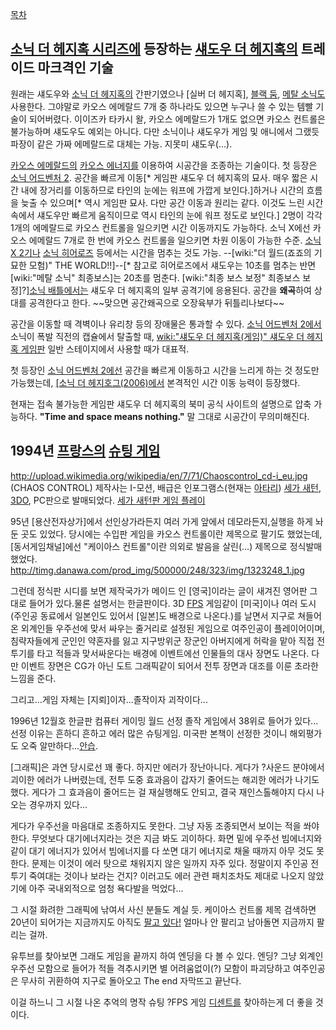 [[목차]]

== [[소닉 더 헤지혹 시리즈]]에 등장하는 [[섀도우 더 헤지혹]]의 트레이드 마크격인 기술 ==
원래는 섀도우와 [[소닉 더 헤지혹]]의 간판기였으나 [실버 더 헤지혹], [[블랙 둠]], [[메탈 소닉]]도 사용한다. 그야말로 카오스 에메랄드 7개 중 하나라도 있으면 누구나 쓸 수 있는 템빨 기술이 되어버렸다. 이이즈카 타카시 왈, 카오스 에메랄드가 1개도 없으면 카오스 컨트롤은 불가능하며 섀도우도 예외는 아니다. 다만 소닉이나 섀도우가 게임 및 애니에서 그랬듯 파장이 같은 가짜 에메랄드로 대체는 가능. 지못미 섀도우(...).

[[카오스 에메랄드]]의 [[카오스 에너지]]를 이용하여 시공간을 조종하는 기술이다. 첫 등장은 [[소닉 어드벤처 2]]. 공간을 빠르게 이동[* 게임판 섀도우 더 헤지혹의 묘사. 매우 짧은 시간 내에 장거리를 이동하므로 타인의 눈에는 워프에 가깝게 보인다.]하거나 시간의 흐름을 늦출 수 있으며[* 역시 게임판 묘사. 다만 공간 이동과 원리는 같다. 이것도 느린 시간 속에서 섀도우만 빠르게 움직이므로 역시 타인의 눈에 워프 정도로 보인다.] 2명이 각각 1개의 에메랄드로 카오스 컨트롤을 일으키면 시간 이동까지도 가능하다. 소닉 X에선 카오스 에메랄드 7개로 한 번에 카오스 컨트롤을 일으키면 차원 이동이 가능한 수준. [[소닉 X 2기]]나 [[소닉 히어로즈]] 등에서는 시간을 멈추는 것도 가능. --[wiki:"더 월드(죠죠의 기묘한 모험)" THE WORLD!!]--[* 참고로 히어로즈에서 섀도우는 10초를 멈추는 반면 [wiki:"메탈 소닉" 최종보스]는 20초를 멈춘다. [wiki:"최종 보스 보정" 최종보스 보정]?][[소닉 배틀]]에서는 섀도우 더 헤지혹의 일부 공격기에 응용된다. 공간을 '''왜곡'''하여 상대를 공격한다고 한다. ~~맞으면 공간왜곡으로 오장육부가 뒤틀리나보다~~

공간을 이동할 때 격벽이나 유리창 등의 장애물은 통과할 수 있다. [[소닉 어드벤처 2]]에서 소닉이 폭발 직전의 캡슐에서 탈출할 때, [[wiki:"섀도우 더 헤지혹(게임)" 섀도우 더 헤지혹 게임판]] 일반 스테이지에서 사용할 때가 대표적.

첫 등장인 [[소닉 어드벤처 2]]에선 공간을 빠르게 이동하고 시간을 느리게 하는 것 정도만 가능했는데, [[[소닉 더 헤지호그(2006)]]에서 본격적인 시간 이동 능력이 등장했다.

현재는 접속 불가능한 게임판 섀도우 더 헤지혹의 북미 공식 사이트의 설명으로 압축 가능하다. '''"Time and space means nothing."''' 말 그대로 시공간이 무의미해진다. 
== 1994년 [[프랑스]]의 [[슈팅 게임]] ==
http://upload.wikimedia.org/wikipedia/en/7/71/Chaoscontrol_cd-i_eu.jpg
(CHAOS CONTROL)
제작사는 I-모션, 배급은 인포그램스(현재는 [[아타리]]) [[세가 새턴]], [[3DO]], PC판으로 발매되었다. [http://www.youtube.com/watch?v=lPe3IXGxJJo&feature=related 세가 새턴판 게임 플레이]

95년 [용산전자상가]에서 선인상가라든지 여러 가게 앞에서 데모라든지,실행을 하게 놔둔 곳도 있었다. 당시에는 수입판 게임을 카오스 컨트롤이란 제목으로 팔기도 했었는데, [동서게임채널]에선 "케이아스 컨트롤"이란 의외로 발음을 살린(...) 제목으로 정식발매했었다.
http://timg.danawa.com/prod_img/500000/248/323/img/1323248_1.jpg

그런데 정식판 시디를 보면 제작국가가 메이드 인 [영국]이라는 글이 새겨진 영어판 그대로 들어가 있다.물론 설명서는 한글판이다. 3D [[FPS]] 게임같이 [미국]이나 여러 도시(주인공 동료에서 일본인도 있어서 [일본]도 배경으로 나온다.)를 날면서 지구로 쳐들어온 외계인들 우주선에 맞서 싸우는 줄거리로 설정된 게임으로 여주인공이 플레이어이며, 침략자들에게 군인인 약혼자를 잃고 지구방위군 장군인 아버지에게 허락을 맡아 직접 전투기를 타고 적들과 맞서싸운다는 배경에 이벤트에선 인물들의 대사 장면도 나온다. 다만 이벤트 장면은 CG가 아닌 도트 그래픽같이 되어서 전투 장면과 대조를 이룬 초라한 느낌을 준다.

그리고...게임 자체는 [지뢰]이자...졸작이자 괴작이다...

1996년 12월호 한글판 컴퓨터 게이밍 월드 선정 졸작 게임에서 38위로 들어가 있다... 선정 이유는 흔하디 흔하고 에러 많은 슈팅게임. 미국판 본책이 선정한 것이니 해외평가도 오죽 알만하다...[[안습]].

[그래픽]은 과연 당시로선 꽤 좋다. 하지만 에러가 장난아니다. 게다가 ?사운드 분야에서 괴이한 에러가 나버렸는데, 전투 도중 효과음이 갑자기 줄어드는 해괴한 에러가 나기도 했다. 게다가 그 효과음이 줄어드는 걸 재실행해도 안되고, 결국 재인스톨해야지 다시 나오는 경우까지 있다...

게다가 우주선을 마음대로 조종하지도 못한다. 그냥 자동 조종되면서 보이는 적을 쏴야한다.  무엇보다 대기에너지라는 것은 지금 봐도 괴이하다. 화면 밑에 우주선 빔에너지와 같이 대기 에너지가 있어서 빔에너지를 다 쏘면 대기 에너지로 채울 때까지 아무 것도 못한다. 문제는 이것이 에러 탓으로 채워지지 않은 일까지 자주 있다. 정말이지 주인공 전투기 죽여대는 것이나 보라는 건지? 이러고도 에러 관련 패치조차도 제대로 나오지 않았기에 아주 국내외적으로 엄청 욕다발을 먹었다...

그 시절 화려한 그래픽에 낚여서 사신 분들도 계실 듯. 케이아스 컨트롤 제목 검색하면 20년이 되어가는 지금까지도 아직도 [http://prod.danawa.com/info/?pcode=1323248 팔고 있다!] 얼마나 안 팔리고 남아돌면 지금까지 팔리는 걸까.

유투브를 찾아보면 그래도 게임을 끝까지 하여 엔딩을 다 볼 수 있다. 엔딩? 그냥 외계인 우주선 모함으로 들어가  적들 격추시키면 별 어려움없이(?) 모함이 파괴당하고 여주인공은 무사히 귀환하여 지구로 돌아오고 The end 자막뜨고 끝난다.

이걸 하느니 그 시절 나온 추억의 명작 슈팅 ?FPS 게임 [[디센트]]를 찾아하는게 더 좋을 것이다.
